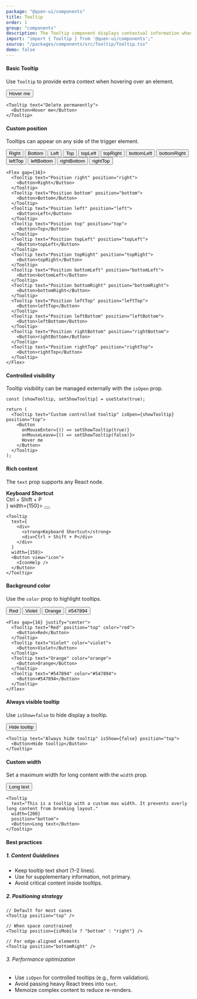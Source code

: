 ```yaml
---
package: "@quen-ui/components"
title: Tooltip
order: 1
group: "components"
description: The Tooltip component displays contextual information when users hover over, focus on, or tap an element. Features multiple positioning options, customizable styling, and controlled visibility. Ideal for providing additional explanations, metadata, or functionality hints.
import: "import { Tooltip } from '@quen-ui/components';"
source: "/packages/components/src/Tooltip/Tooltip.tsx"
demo: false
---
```



#### Basic Tooltip

Use `Tooltip` to provide extra context when hovering over an element.

<Flex justify="center">
  <Tooltip text="Delete permanently">
    <Button>Hover me</Button>
  </Tooltip>
</Flex>

```tsx
<Tooltip text="Delete permanently">
  <Button>Hover me</Button>
</Tooltip>
```

#### Custom position

Tooltips can appear on any side of the trigger element.

<Flex gap={16} wrap="wrap" justify="center">
  <Tooltip text="Position right" position="right">
    <Button>Right</Button>
  </Tooltip>
  <Tooltip text="Position bottom" position="bottom">
    <Button>Bottom</Button>
  </Tooltip>
  <Tooltip text="Position left" position="left">
    <Button>Left</Button>
  </Tooltip>
  <Tooltip text="Position top" position="top">
    <Button>Top</Button>
  </Tooltip>
  <Tooltip text="Position topLeft" position="topLeft">
    <Button>topLeft</Button>
  </Tooltip>
  <Tooltip text="Position topRight" position="topRight">
    <Button>topRight</Button>
  </Tooltip>
  <Tooltip text="Position bottomLeft" position="bottomLeft">
    <Button>bottomLeft</Button>
  </Tooltip>
  <Tooltip text="Position bottomRight" position="bottomRight">
    <Button>bottomRight</Button>
  </Tooltip>
  <Tooltip text="Position leftTop" position="leftTop">
    <Button>leftTop</Button>
  </Tooltip>
  <Tooltip text="Position leftBottom" position="leftBottom">
    <Button>leftBottom</Button>
  </Tooltip>
  <Tooltip text="Position rightBottom" position="rightBottom">
    <Button>rightBottom</Button>
  </Tooltip>
  <Tooltip text="Position rightTop" position="rightTop">
    <Button>rightTop</Button>
  </Tooltip>
</Flex>

```tsx
<Flex gap={16}>
  <Tooltip text="Position right" position="right">
    <Button>Right</Button>
  </Tooltip>
  <Tooltip text="Position bottom" position="bottom">
    <Button>Bottom</Button>
  </Tooltip>
  <Tooltip text="Position left" position="left">
    <Button>Left</Button>
  </Tooltip>
  <Tooltip text="Position top" position="top">
    <Button>Top</Button>
  </Tooltip>
  <Tooltip text="Position topLeft" position="topLeft">
    <Button>topLeft</Button>
  </Tooltip>
  <Tooltip text="Position topRight" position="topRight">
    <Button>topRight</Button>
  </Tooltip>
  <Tooltip text="Position bottomLeft" position="bottomLeft">
    <Button>bottomLeft</Button>
  </Tooltip>
  <Tooltip text="Position bottomRight" position="bottomRight">
    <Button>bottomRight</Button>
  </Tooltip>
  <Tooltip text="Position leftTop" position="leftTop">
    <Button>leftTop</Button>
  </Tooltip>
  <Tooltip text="Position leftBottom" position="leftBottom">
    <Button>leftBottom</Button>
  </Tooltip>
  <Tooltip text="Position rightBottom" position="rightBottom">
    <Button>rightBottom</Button>
  </Tooltip>
  <Tooltip text="Position rightTop" position="rightTop">
    <Button>rightTop</Button>
  </Tooltip>
</Flex>
```

#### Controlled visibility

Tooltip visibility can be managed externally with the `isOpen` prop.

<Flex justify="center">
  <TooltipControlledVisibility />
</Flex>

```tsx
const [showTooltip, setShowTooltip] = useState(true);

return (
  <Tooltip text="Custom controlled tooltip" isOpen={showTooltip} position="top">
    <Button
      onMouseEnter={() => setShowTooltip(true)}
      onMouseLeave={() => setShowTooltip(false)}>
      Hover me
    </Button>
  </Tooltip>
);
```

#### Rich content

The `text` prop supports any React node.

<Flex justify="center">
  <Tooltip
    text={
      <div>
        <strong>Keyboard Shortcut</strong>
        <div>Ctrl + Shift + P</div>
      </div>
    }
    width={150}>
    <Button view="icon">
      <IconHelp />
    </Button>
  </Tooltip>
</Flex>

```tsx
<Tooltip
  text={
    <div>
      <strong>Keyboard Shortcut</strong>
      <div>Ctrl + Shift + P</div>
    </div>
  }
  width={150}>
  <Button view="icon">
    <IconHelp />
  </Button>
</Tooltip>
```

#### Background color

Use the `color` prop to highlight tooltips.

<Flex gap={16} justify="center">
  <Tooltip text="Red" position="top" color="red">
    <Button>Red</Button>
  </Tooltip>
  <Tooltip text="Violet" color="violet">
    <Button>Violet</Button>
  </Tooltip>
  <Tooltip text="Orange" color="orange">
    <Button>Orange</Button>
  </Tooltip>
  <Tooltip text="#547894" color="#547894">
    <Button>#547894</Button>
  </Tooltip>
</Flex>

```tsx
<Flex gap={16} justify="center">
  <Tooltip text="Red" position="top" color="red">
    <Button>Red</Button>
  </Tooltip>
  <Tooltip text="Violet" color="violet">
    <Button>Violet</Button>
  </Tooltip>
  <Tooltip text="Orange" color="orange">
    <Button>Orange</Button>
  </Tooltip>
  <Tooltip text="#547894" color="#547894">
    <Button>#547894</Button>
  </Tooltip>
</Flex>
```

#### Always visible tooltip

Use `isShow=false` to hide display a tooltip.

<Flex justify="center">
  <Tooltip text="Always hide tooltip" isShow={false} position="top">
    <Button>Hide tooltip</Button>
  </Tooltip>
</Flex>

```tsx
<Tooltip text="Always hide tooltip" isShow={false} position="top">
  <Button>Hide tooltip</Button>
</Tooltip>
```

#### Custom width

Set a maximum width for long content with the `width` prop.

<Flex justify="center">
  <Tooltip
    text="This is a tooltip with a custom max width. It prevents overly long content from breaking layout."
    width={200}
    position="bottom">
    <Button>Long text</Button>
  </Tooltip>
</Flex>

```tsx
<Tooltip
  text="This is a tooltip with a custom max width. It prevents overly long content from breaking layout."
  width={200}
  position="bottom">
  <Button>Long text</Button>
</Tooltip>
```

#### Best practices

##### 1. Content Guidelines

- Keep tooltip text short (1–2 lines).
- Use for supplementary information, not primary.
- Avoid critical content inside tooltips.

##### 2. Positioning strategy

```tsx
// Default for most cases
<Tooltip position="top" />

// When space constrained
<Tooltip position={isMobile ? "bottom" : "right"} />

// For edge-aligned elements
<Tooltip position="bottomRight" />
```

###### 3. Performance optimization

- Use `isOpen` for controlled tooltips (e.g., form validation).
- Avoid passing heavy React trees into `text`.
- Memoize complex content to reduce re-renders.
